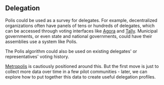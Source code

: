 ## Delegation

Polis could be used as a survey for delegates. For example, decentralized organizations often have panels of tens or hundreds of delegates, which can be accessed through voting interfaces like [Agora](https://vote.optimism.io/) and [Tally](https://tally.xyz/). Municipal governments, or even state and national governments, could have their assemblies use a system like Polis.

The Polis algorithm could also be used on existing delegates' or representatives' voting history.

[Metropolis](https://metropolis.vote) is cautiously positioned around this. But the first move is just to collect more data over time in a few pilot communities - later, we can explore how to put together this data to create useful delegation profiles.